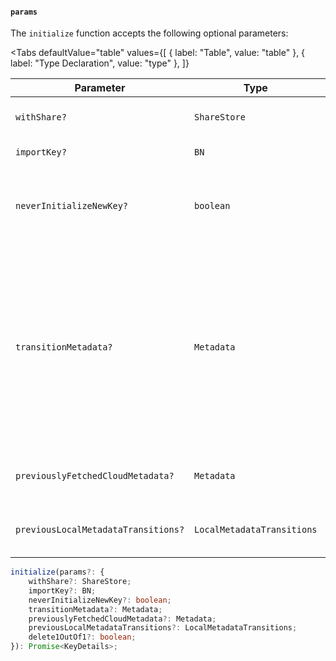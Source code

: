 
#### `params`

The `initialize` function accepts the following optional parameters:

<Tabs
  defaultValue="table"
  values={[
    { label: "Table", value: "table" },
    { label: "Type Declaration", value: "type" },
  ]}
>

<TabItem value="table">

| Parameter                           | Type                       | Description                                                                                                                                              | Mandatory |
| ----------------------------------- | -------------------------- | -------------------------------------------------------------------------------------------------------------------------------------------------------- | --------- |
| `withShare?`                        | `ShareStore`               | Initialise tkey with a share store                                                                                                                       | No        |
| `importKey?`                        | `BN`                       | Import a key into tkey                                                                                                                                   | No        |
| `neverInitializeNewKey?`            | `boolean`                  | Never initialise a new key if the shares are already formed                                                                                              | No        |
| `transitionMetadata?`               | `Metadata`                 | If we've been provided with transition metadata we use that as the current metadata instead as we want to maintain state before and after serialization. | No        |
| `previouslyFetchedCloudMetadata?`   | `Metadata`                 | Pass the previous cloud metadata                                                                                                                         | No        |
| `previousLocalMetadataTransitions?` | `LocalMetadataTransitions` | Pass the previous transition metadata                                                                                                                    | No        |

</TabItem>

<TabItem value="type">

```ts
initialize(params?: {
    withShare?: ShareStore;
    importKey?: BN;
    neverInitializeNewKey?: boolean;
    transitionMetadata?: Metadata;
    previouslyFetchedCloudMetadata?: Metadata;
    previousLocalMetadataTransitions?: LocalMetadataTransitions;
    delete1OutOf1?: boolean;
}): Promise<KeyDetails>;
```

</TabItem>

</Tabs>
